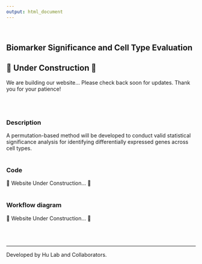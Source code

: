 ```yaml
---
output: html_document
---
```

<br>
<div align="left">
  <h2 style="font-weight: bold;">Biomarker Significance and Cell Type Evaluation</h2>
</div>

<div align="center">
  <h2>🚧 Under Construction 🚧</h2>
  <p>We are building our website... Please check back soon for updates. Thank you for your patience!</p>
</div>

<br>
<br>

<h3 style="font-weight: bold;">Description</h3>
A permutation-based method will be developed to conduct valid statistical significance analysis for identifying differentially expressed genes across cell types.
<br>
<br>

<h3 style="font-weight: bold;">Code</h3>
🚧 Website Under Construction… 🚧
<br>
<br>

<h3 style="font-weight: bold;">Workflow diagram</h3>
🚧 Website Under Construction… 🚧
<br>
<br>
<br>
<br>


---
`[^1]:`{=markdown} Developed by Hu Lab and Collaborators.


